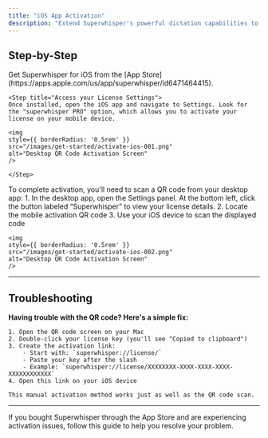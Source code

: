 ```yaml
---
title: "iOS App Activation"
description: "Extend Superwhisper's powerful dictation capabilities to your mobile device with the iOS app."
---
```


## Step-by-Step

<Steps>
    <Step title="Download the App">
        Get Superwhisper for iOS from the [App Store](https://apps.apple.com/us/app/superwhisper/id6471464415).
    </Step>

    <Step title="Access your License Settings">
    Once installed, open the iOS app and navigate to Settings. Look for the "superwhisper PRO" option, which allows you to activate your license on your mobile device.
    
    <img
    style={{ borderRadius: '0.5rem' }}
    src="/images/get-started/activate-ios-001.png"
    alt="Desktop QR Code Activation Screen"
    />
    
    </Step>

  <Step title="License Activation">
    To complete activation, you'll need to scan a QR code from your desktop app:
      1. In the desktop app, open the Settings panel. At the bottom left, click the button labeled “Superwhisper” to view your license details.
      2. Locate the mobile activation QR code
      3. Use your iOS device to scan the displayed code

    <img
    style={{ borderRadius: '0.5rem' }}
    src="/images/get-started/activate-ios-002.png"
    alt="Desktop QR Code Activation Screen"
    />

  </Step>
</Steps>

---

## Troubleshooting

**Having trouble with the QR code? Here's a simple fix:**

    1. Open the QR code screen on your Mac
    2. Double-click your license key (you'll see "Copied to clipboard")
    3. Create the activation link:
        - Start with: `superwhisper://license/`
        - Paste your key after the slash
        - Example: `superwhisper://license/XXXXXXXX-XXXX-XXXX-XXXX-XXXXXXXXXXXX`
    4. Open this link on your iOS device

    This manual activation method works just as well as the QR code scan.

---
<Card title="App Store Activation" icon="app-store" href="../common-issues/appstore">
If you bought Superwhisper through the App Store and are experiencing activation issues, follow this guide to help you resolve your problem.
</Card>